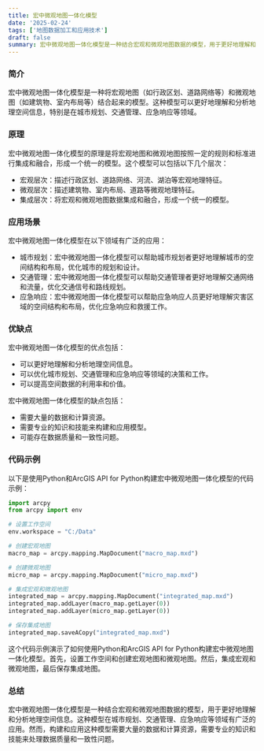 ```yaml
---
title: 宏中微观地图一体化模型
date: '2025-02-24'
tags: ['地图数据加工和应用技术']
draft: false
summary: 宏中微观地图一体化模型是一种结合宏观和微观地图数据的模型，用于更好地理解和分析地理空间信息。
---
```


### 简介

宏中微观地图一体化模型是一种将宏观地图（如行政区划、道路网络等）和微观地图（如建筑物、室内布局等）结合起来的模型。这种模型可以更好地理解和分析地理空间信息，特别是在城市规划、交通管理、应急响应等领域。

### 原理

宏中微观地图一体化模型的原理是将宏观地图和微观地图按照一定的规则和标准进行集成和融合，形成一个统一的模型。这个模型可以包括以下几个层次：

- 宏观层次：描述行政区划、道路网络、河流、湖泊等宏观地理特征。
- 微观层次：描述建筑物、室内布局、道路等微观地理特征。
- 集成层次：将宏观和微观地图数据集成和融合，形成一个统一的模型。

### 应用场景

宏中微观地图一体化模型在以下领域有广泛的应用：

- 城市规划：宏中微观地图一体化模型可以帮助城市规划者更好地理解城市的空间结构和布局，优化城市的规划和设计。
- 交通管理：宏中微观地图一体化模型可以帮助交通管理者更好地理解交通网络和流量，优化交通信号和路线规划。
- 应急响应：宏中微观地图一体化模型可以帮助应急响应人员更好地理解灾害区域的空间结构和布局，优化应急响应和救援工作。

### 优缺点

宏中微观地图一体化模型的优点包括：

- 可以更好地理解和分析地理空间信息。
- 可以优化城市规划、交通管理和应急响应等领域的决策和工作。
- 可以提高空间数据的利用率和价值。

宏中微观地图一体化模型的缺点包括：

- 需要大量的数据和计算资源。
- 需要专业的知识和技能来构建和应用模型。
- 可能存在数据质量和一致性问题。

### 代码示例

以下是使用Python和ArcGIS API for Python构建宏中微观地图一体化模型的代码示例：

```python
import arcpy
from arcpy import env

# 设置工作空间
env.workspace = "C:/Data"

# 创建宏观地图
macro_map = arcpy.mapping.MapDocument("macro_map.mxd")

# 创建微观地图
micro_map = arcpy.mapping.MapDocument("micro_map.mxd")

# 集成宏观和微观地图
integrated_map = arcpy.mapping.MapDocument("integrated_map.mxd")
integrated_map.addLayer(macro_map.getLayer(0))
integrated_map.addLayer(micro_map.getLayer(0))

# 保存集成地图
integrated_map.saveACopy("integrated_map.mxd")
```

这个代码示例演示了如何使用Python和ArcGIS API for Python构建宏中微观地图一体化模型。首先，设置工作空间和创建宏观地图和微观地图。然后，集成宏观和微观地图，最后保存集成地图。

### 总结

宏中微观地图一体化模型是一种结合宏观和微观地图数据的模型，用于更好地理解和分析地理空间信息。这种模型在城市规划、交通管理、应急响应等领域有广泛的应用。然而，构建和应用这种模型需要大量的数据和计算资源，需要专业的知识和技能来处理数据质量和一致性问题。
